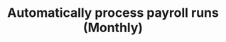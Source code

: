 ---
title: "Automatically process payroll runs (Monthly)"
description: "Description of your new file."
---